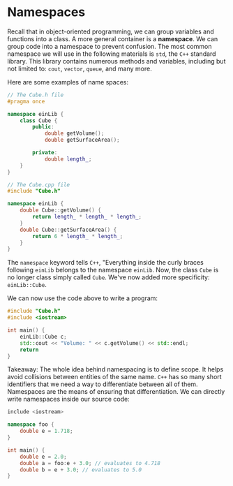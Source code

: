 # Namespaces

Recall that in object-oriented programming, we can group variables and
functions into a class. A more general container is a __namespace__. We can
group code into a namespace to prevent confusion. The most common namespace
we will use in the following materials is `std`, the `C++` standard
library. This library contains numerous methods and variables, including
but not limited to: `cout`, `vector`, `queue`, and many more.

Here are some examples of name spaces:

```cpp
// The Cube.h file
#pragma once

namespace einLib {
	class Cube {
		public:
			double getVolume();
			double getSurfaceArea();

		private:
			double length_;
	}
}
```

```cpp
// The Cube.cpp file
#include "Cube.h"

namespace einLib {
	double Cube::getVolume() {
		return length_ * length_ * length_;
	}
	double Cube::getSurfaceArea() {
		return 6 * length_ * length_;
	}
}
```

The `namespace` keyword tells `C++`, "Everything inside the curly braces
following `einLib` belongs to the namespace `einLib`. Now, the class `Cube`
is no longer class simply called `Cube`. We've now added more specificity:
`einLib::Cube`.

We can now use the code above to write a program:

```cpp
#include "Cube.h"
#include <iostream>

int main() {
	einLib::Cube c;
	std::cout << "Volume: " << c.getVolume() << std::endl;
	return
}
```

Takeaway: The whole idea behind namespacing is to define scope. It helps
avoid collisions between entities of the same name. `C++` has so many short
identifiers that we need a way to differentiate between all of them.
Namespaces are the means of ensuring that differentiation. We can directly
write namespaces inside our source code:

```cpp
include <iostream>

namespace foo {
	double e = 1.718;
}

int main() {
	double e = 2.0;
	double a = foo:e + 3.0; // evaluates to 4.718
	double b = e + 3.0; // evaluates to 5.0
}
```
